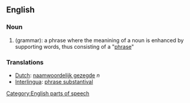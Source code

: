 ==English==

===Noun===
#(grammar): a phrase where the meanining of a noun is enhanced by supporting words, thus consisting of a "[[phrase]]"

===Translations===
*[[Dutch]]: [[naamwoordelijk gezegde]] ''n''
*[[Interlingua]]: [[phrase substantival]]

[[Category:English parts of speech]]
